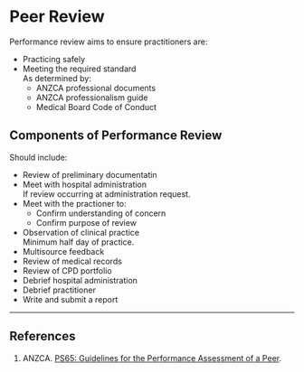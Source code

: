 # Peer Review


Performance review aims to ensure practitioners are:

* Practicing safely
* Meeting the required standard\
As determined by:
	* ANZCA professional documents
	* ANZCA professionalism guide
	* Medical Board Code of Conduct

## Components of Performance Review

Should include:

* Review of preliminary documentatin
* Meet with hospital administration\
If review occurring at administration request.
* Meet with the practioner to:
	* Confirm understanding of concern
	* Confirm purpose of review
* Observation of clinical practice\
Minimum half day of practice.
* Multisource feedback
* Review of medical records
* Review of CPD portfolio
* Debrief hospital administration
* Debrief practitioner
* Write and submit a report

---

## References

1. ANZCA. [PS65: Guidelines for the Performance Assessment of a Peer](http://www.anzca.edu.au/documents/ps65-2018-guidelines-for-the-performance-assessmen.pdf).